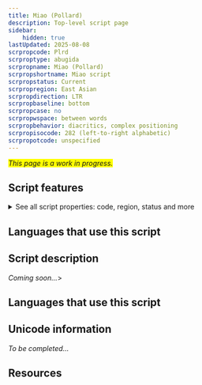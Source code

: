 ```yaml
---
title: Miao (Pollard)
description: Top-level script page
sidebar:
    hidden: true
lastUpdated: 2025-08-08
scrpropcode: Plrd
scrproptype: abugida
scrpropname: Miao (Pollard)
scrpropshortname: Miao script
scrpropstatus: Current
scrpropregion: East Asian
scrpropdirection: LTR
scrpropbaseline: bottom
scrpropcase: no
scrpropwspace: between words
scrpropbehavior: diacritics, complex positioning
scrpropisocode: 282 (left-to-right alphabetic)
scrpropotcode: unspecified
---
```


<span style='background-color:yellow'>_This page is a work in progress._</span>


## Script features

<details>
<summary> See all script properties: code, region, status and more</summary>
<ScriptInfo />
</details>

## Languages that use this script

<WsList script='Plrd' wsMax='5' />

## Script description

_Coming soon..._>

## Languages that use this script

<WsList script='Plrd' wsMax='5' />

## Unicode information

_To be completed..._

## Resources

<ScriptResources detailSummary='seemore' />

